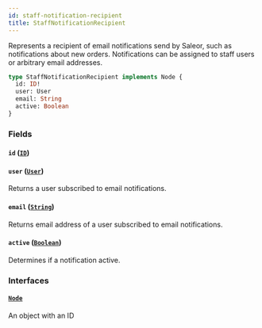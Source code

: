 ```yaml
---
id: staff-notification-recipient
title: StaffNotificationRecipient
---
```



Represents a recipient of email notifications send by Saleor, such as notifications about new orders. Notifications can be assigned to staff users or arbitrary email addresses.

```graphql
type StaffNotificationRecipient implements Node {
  id: ID!
  user: User
  email: String
  active: Boolean
}
```


### Fields

#### `id` ([`ID`](../../../developer/api-reference/scalars/id))




#### `user` ([`User`](../../../developer/api-reference/objects/user))

Returns a user subscribed to email notifications.


#### `email` ([`String`](../../../developer/api-reference/scalars/string))

Returns email address of a user subscribed to email notifications.


#### `active` ([`Boolean`](../../../developer/api-reference/scalars/boolean))

Determines if a notification active.


### Interfaces

#### [`Node`](../../../developer/api-reference/interfaces/node) 

An object with an ID




